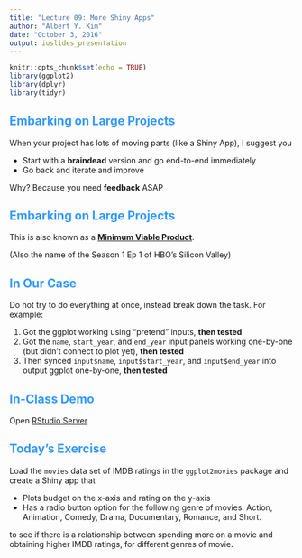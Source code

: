 ```yaml
---
title: "Lecture 09: More Shiny Apps"
author: "Albert Y. Kim"
date: "October 3, 2016"
output: ioslides_presentation
---
```


<style>
h2 { 
 color: #3399ff;		
}
h3 { 
 color: #3399ff;		
}
slides > slide.backdrop {
  background: white;
}
</style>


```r
knitr::opts_chunk$set(echo = TRUE)
library(ggplot2)
library(dplyr)
library(tidyr)
```



## Embarking on Large Projects

When your project has lots of moving parts (like a Shiny App), I suggest you

* Start with a **braindead** version and go end-to-end immediately
* Go back and iterate and improve

Why? Because you need **feedback** ASAP



## Embarking on Large Projects

This is also known as a [**Minimum Viable
Product**](https://www.google.com/search?q=minimum+viable+product).

(Also the name of the Season 1 Ep 1 of HBO's Silicon Valley)



## In Our Case

Do not try to do everything at once, instead break down the task. For example:

1. Got the ggplot working using "pretend" inputs, **then tested**
1. Got the `name`, `start_year`, and `end_year` input panels working one-by-one (but didn't connect to plot yet), **then tested**
1. Then synced `input$name`, `input$start_year`, and `input$end_year` into output ggplot one-by-one, **then tested**



## In-Class Demo

Open <a target="_blank" class="page-link" href="https://rstudio.middlebury.edu/s/a74eb91e75a57102701c6/">RStudio Server</a>





## Today's Exercise

Load the `movies` data set of IMDB ratings in the `ggplot2movies` package and create a Shiny app that

* Plots budget on the x-axis and rating on the y-axis
* Has a radio button option for the following genre of movies: Action, Animation, Comedy, Drama, Documentary, Romance, and Short.

to see if there is a relationship between spending more on a movie and obtaining higher IMDB ratings, for different genres of movie.


